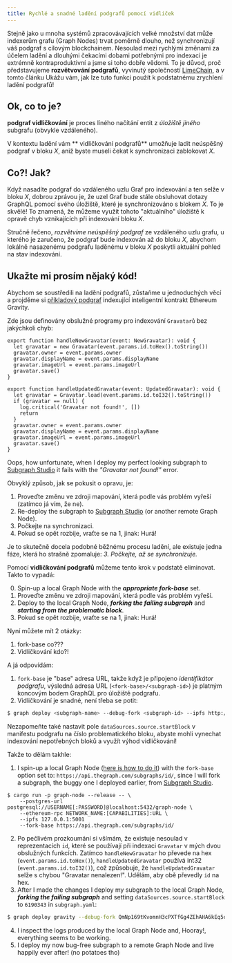 ```yaml
---
title: Rychlé a snadné ladění podgrafů pomocí vidliček
---
```


Stejně jako u mnoha systémů zpracovávajících velké množství dat může indexerům grafu (Graph Nodes) trvat poměrně dlouho, než synchronizují váš podgraf s cílovým blockchainem. Nesoulad mezi rychlými změnami za účelem ladění a dlouhými čekacími dobami potřebnými pro indexaci je extrémně kontraproduktivní a jsme si toho dobře vědomi. To je důvod, proč představujeme **rozvětvování podgrafů**, vyvinutý společností [LimeChain](https://limechain.tech/), a v tomto článku Ukážu vám, jak lze tuto funkci použít k podstatnému zrychlení ladění podgrafů!

## Ok, co to je?

**podgraf vidličkování** je proces líného načítání entit z _úložiště jiného_ subgrafu (obvykle vzdáleného).

V kontextu ladění vám ** vidličkování podgrafů** umožňuje ladit neúspěšný podgraf v bloku _X_, aniž byste museli čekat k synchronizaci zablokovat _X_.

## Co?! Jak?

Když nasadíte podgraf do vzdáleného uzlu Graf pro indexování a ten selže v bloku _X_, dobrou zprávou je, že uzel Graf bude stále obsluhovat dotazy GraphQL pomocí svého úložiště, které je synchronizováno s blokem _X_. To je skvělé! To znamená, že můžeme využít tohoto "aktuálního" úložiště k opravě chyb vznikajících při indexování bloku _X_.

Stručně řečeno, _rozvětvíme neúspěšný podgraf_ ze vzdáleného uzlu grafu, u kterého je zaručeno, že podgraf bude indexován až do bloku *X*, abychom lokálně nasazenému podgrafu laděnému v bloku _X_ poskytli aktuální pohled na stav indexování.

## Ukažte mi prosím nějaký kód!

Abychom se soustředili na ladění podgrafů, zůstaňme u jednoduchých věcí a projděme si [příkladový podgraf](https://github.com/graphprotocol/graph-tooling/tree/main/examples/ethereum-gravatar) indexující inteligentní kontrakt Ethereum Gravity.

Zde jsou definovány obslužné programy pro indexování `Gravatarů` bez jakýchkoli chyb:

```tsx
export function handleNewGravatar(event: NewGravatar): void {
  let gravatar = new Gravatar(event.params.id.toHex().toString())
  gravatar.owner = event.params.owner
  gravatar.displayName = event.params.displayName
  gravatar.imageUrl = event.params.imageUrl
  gravatar.save()
}

export function handleUpdatedGravatar(event: UpdatedGravatar): void {
  let gravatar = Gravatar.load(event.params.id.toI32().toString())
  if (gravatar == null) {
    log.critical('Gravatar not found!', [])
    return
  }
  gravatar.owner = event.params.owner
  gravatar.displayName = event.params.displayName
  gravatar.imageUrl = event.params.imageUrl
  gravatar.save()
}
```

Oops, how unfortunate, when I deploy my perfect looking subgraph to [Subgraph Studio](https://thegraph.com/studio/) it fails with the _"Gravatar not found!"_ error.

Obvyklý způsob, jak se pokusit o opravu, je:

1. Proveďte změnu ve zdroji mapování, která podle vás problém vyřeší (zatímco já vím, že ne).
2. Re-deploy the subgraph to [Subgraph Studio](https://thegraph.com/studio/) (or another remote Graph Node).
3. Počkejte na synchronizaci.
4. Pokud se opět rozbije, vraťte se na 1, jinak: Hurá!

Je to skutečně docela podobné běžnému procesu ladění, ale existuje jedna fáze, která ho strašně zpomaluje: _3. Počkejte, až se synchronizuje._

Pomocí **vidličkování podgrafů** můžeme tento krok v podstatě eliminovat. Takto to vypadá:

0. Spin-up a local Graph Node with the **_appropriate fork-base_** set.
1. Proveďte změnu ve zdroji mapování, která podle vás problém vyřeší.
2. Deploy to the local Graph Node, **_forking the failing subgraph_** and **_starting from the problematic block_**.
3. Pokud se opět rozbije, vraťte se na 1, jinak: Hurá!

Nyní můžete mít 2 otázky:

1. fork-base co???
2. Vidličkování kdo?!

A já odpovídám:

1. `fork-base` je "base" adresa URL, takže když je připojeno _identifikátor podgrafu_, výsledná adresa URL (`<fork-base>/<subgraph-id>`) je platným koncovým bodem GraphQL pro úložiště podgrafu.
2. Vidličkování je snadné, není třeba se potit:

```bash
$ graph deploy <subgraph-name> --debug-fork <subgraph-id> --ipfs http://localhost:5001 --node http://localhost:8020
```

Nezapomeňte také nastavit pole `dataSources.source.startBlock` v manifestu podgrafu na číslo problematického bloku, abyste mohli vynechat indexování nepotřebných bloků a využít výhod vidličkování!

Takže to dělám takhle:

1. I spin-up a local Graph Node ([here is how to do it](https://github.com/graphprotocol/graph-node#running-a-local-graph-node)) with the `fork-base` option set to: `https://api.thegraph.com/subgraphs/id/`, since I will fork a subgraph, the buggy one I deployed earlier, from [Subgraph Studio](https://thegraph.com/studio/).

```
$ cargo run -p graph-node --release -- \
    --postgres-url postgresql://USERNAME[:PASSWORD]@localhost:5432/graph-node \
    --ethereum-rpc NETWORK_NAME:[CAPABILITIES]:URL \
    --ipfs 127.0.0.1:5001
    --fork-base https://api.thegraph.com/subgraphs/id/
```

2. Po pečlivém prozkoumání si všímám, že existuje nesoulad v reprezentacích `id`, které se používají při indexaci `Gravatar` v mých dvou obslužných funkcích. Zatímco `handleNewGravatar` ho převede na hex (`event.params.id.toHex()`), `handleUpdatedGravatar` používá int32 (`event.params.id.toI32()`), což způsobuje, že `handleUpdatedGravatar` selže s chybou "Gravatar nenalezen!". Udělám, aby obě převedly `id` na hex.
3. After I made the changes I deploy my subgraph to the local Graph Node, **_forking the failing subgraph_** and setting `dataSources.source.startBlock` to `6190343` in `subgraph.yaml`:

```bash
$ graph deploy gravity --debug-fork QmNp169tKvomnH3cPXTfGg4ZEhAHA6kEq5oy1XDqAxqHmW --ipfs http://localhost:5001 --node http://localhost:8020
```

4. I inspect the logs produced by the local Graph Node and, Hooray!, everything seems to be working.
5. I deploy my now bug-free subgraph to a remote Graph Node and live happily ever after! (no potatoes tho)
